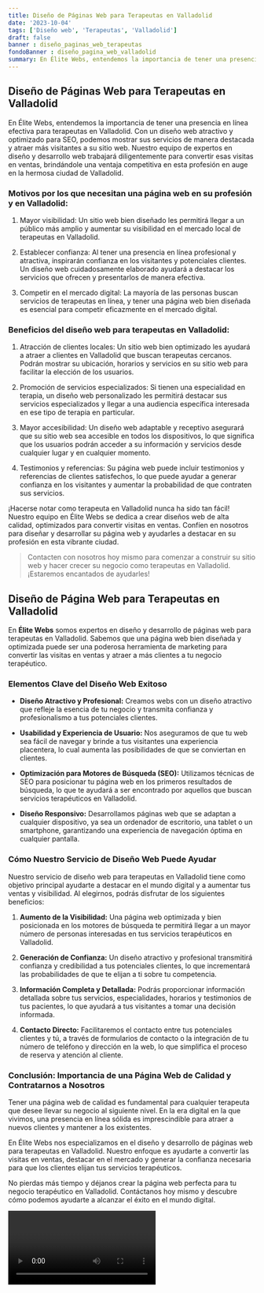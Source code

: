 ```yaml
---
title: Diseño de Páginas Web para Terapeutas en Valladolid
date: '2023-10-04'
tags: ['Diseño web', 'Terapeutas', 'Valladolid']
draft: false
banner : diseño_paginas_web_terapeutas
fondoBanner : diseño_pagina_web_valladolid
summary: En Élite Webs, entendemos la importancia de tener una presencia en línea efectiva para terapeutas en Valladolid. Con un diseño web atractivo y optimizado para SEO, podemos mostrar sus servicios de manera destacada y atraer más visitantes a su sitio web. Nuestro equipo de expertos en diseño y desarrollo web trabajará diligentemente para convertir esas visitas en ventas, brindándole una ventaja competitiva en esta profesión en auge en la hermosa ciudad de Valladolid.
---
```


## Diseño de Páginas Web para Terapeutas en Valladolid

En Élite Webs, entendemos la importancia de tener una presencia en línea efectiva para terapeutas en Valladolid. Con un diseño web atractivo y optimizado para SEO, podemos mostrar sus servicios de manera destacada y atraer más visitantes a su sitio web. Nuestro equipo de expertos en diseño y desarrollo web trabajará diligentemente para convertir esas visitas en ventas, brindándole una ventaja competitiva en esta profesión en auge en la hermosa ciudad de Valladolid.

### Motivos por los que necesitan una página web en su profesión y en Valladolid:

1. Mayor visibilidad: Un sitio web bien diseñado les permitirá llegar a un público más amplio y aumentar su visibilidad en el mercado local de terapeutas en Valladolid.

2. Establecer confianza: Al tener una presencia en línea profesional y atractiva, inspirarán confianza en los visitantes y potenciales clientes. Un diseño web cuidadosamente elaborado ayudará a destacar los servicios que ofrecen y presentarlos de manera efectiva.

3. Competir en el mercado digital: La mayoría de las personas buscan servicios de terapeutas en línea, y tener una página web bien diseñada es esencial para competir eficazmente en el mercado digital.

### Beneficios del diseño web para terapeutas en Valladolid:

1. Atracción de clientes locales: Un sitio web bien optimizado les ayudará a atraer a clientes en Valladolid que buscan terapeutas cercanos. Podrán mostrar su ubicación, horarios y servicios en su sitio web para facilitar la elección de los usuarios.

2. Promoción de servicios especializados: Si tienen una especialidad en terapia, un diseño web personalizado les permitirá destacar sus servicios especializados y llegar a una audiencia específica interesada en ese tipo de terapia en particular.

3. Mayor accesibilidad: Un diseño web adaptable y receptivo asegurará que su sitio web sea accesible en todos los dispositivos, lo que significa que los usuarios podrán acceder a su información y servicios desde cualquier lugar y en cualquier momento.

4. Testimonios y referencias: Su página web puede incluir testimonios y referencias de clientes satisfechos, lo que puede ayudar a generar confianza en los visitantes y aumentar la probabilidad de que contraten sus servicios.

¡Hacerse notar como terapeuta en Valladolid nunca ha sido tan fácil! Nuestro equipo en Élite Webs se dedica a crear diseños web de alta calidad, optimizados para convertir visitas en ventas. Confíen en nosotros para diseñar y desarrollar su página web y ayudarles a destacar en su profesión en esta vibrante ciudad.

> Contacten con nosotros hoy mismo para comenzar a construir su sitio web y hacer crecer su negocio como terapeutas en Valladolid. ¡Estaremos encantados de ayudarles!

<GifSeo />

<Cta />

## Diseño de Página Web para Terapeutas en Valladolid

En **Élite Webs** somos expertos en diseño y desarrollo de páginas web para terapeutas en Valladolid. Sabemos que una página web bien diseñada y optimizada puede ser una poderosa herramienta de marketing para convertir las visitas en ventas y atraer a más clientes a tu negocio terapéutico.

### Elementos Clave del Diseño Web Exitoso

- **Diseño Atractivo y Profesional:** Creamos webs con un diseño atractivo que refleje la esencia de tu negocio y transmita confianza y profesionalismo a tus potenciales clientes.

- **Usabilidad y Experiencia de Usuario:** Nos aseguramos de que tu web sea fácil de navegar y brinde a tus visitantes una experiencia placentera, lo cual aumenta las posibilidades de que se conviertan en clientes.

- **Optimización para Motores de Búsqueda (SEO):** Utilizamos técnicas de SEO para posicionar tu página web en los primeros resultados de búsqueda, lo que te ayudará a ser encontrado por aquellos que buscan servicios terapéuticos en Valladolid.

- **Diseño Responsivo:** Desarrollamos páginas web que se adaptan a cualquier dispositivo, ya sea un ordenador de escritorio, una tablet o un smartphone, garantizando una experiencia de navegación óptima en cualquier pantalla.

### Cómo Nuestro Servicio de Diseño Web Puede Ayudar

Nuestro servicio de diseño web para terapeutas en Valladolid tiene como objetivo principal ayudarte a destacar en el mundo digital y a aumentar tus ventas y visibilidad. Al elegirnos, podrás disfrutar de los siguientes beneficios:

1. **Aumento de la Visibilidad:** Una página web optimizada y bien posicionada en los motores de búsqueda te permitirá llegar a un mayor número de personas interesadas en tus servicios terapéuticos en Valladolid.

2. **Generación de Confianza:** Un diseño atractivo y profesional transmitirá confianza y credibilidad a tus potenciales clientes, lo que incrementará las probabilidades de que te elijan a ti sobre tu competencia.

3. **Información Completa y Detallada:** Podrás proporcionar información detallada sobre tus servicios, especialidades, horarios y testimonios de tus pacientes, lo que ayudará a tus visitantes a tomar una decisión informada.

4. **Contacto Directo:** Facilitaremos el contacto entre tus potenciales clientes y tú, a través de formularios de contacto o la integración de tu número de teléfono y dirección en la web, lo que simplifica el proceso de reserva y atención al cliente.

### Conclusión: Importancia de una Página Web de Calidad y Contratarnos a Nosotros

Tener una página web de calidad es fundamental para cualquier terapeuta que desee llevar su negocio al siguiente nivel. En la era digital en la que vivimos, una presencia en línea sólida es imprescindible para atraer a nuevos clientes y mantener a los existentes.

En Élite Webs nos especializamos en el diseño y desarrollo de páginas web para terapeutas en Valladolid. Nuestro enfoque es ayudarte a convertir las visitas en ventas, destacar en el mercado y generar la confianza necesaria para que los clientes elijan tus servicios terapéuticos.

No pierdas más tiempo y déjanos crear la página web perfecta para tu negocio terapéutico en Valladolid. Contáctanos hoy mismo y descubre cómo podemos ayudarte a alcanzar el éxito en el mundo digital.

<Video />

<CtaBot job='Terapeutas' city='Valladolid'/>

<Gmaps query='Valladolid+españa+maps' />